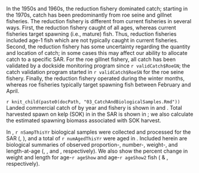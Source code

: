 In the 1950s and 1960s, the reduction fishery dominated \fishName{} catch;
starting in the 1970s, catch has been predominantly from roe seine and gillnet fisheries.
The reduction fishery is different from current fisheries in several ways.
First, the reduction fishery caught \fishName{} of all ages, whereas current fisheries target spawning (i.e., mature) fish.
Thus, reduction fisheries included age-1 fish which are not typically caught in current fisheries.
Second, the reduction fishery has some uncertainty regarding the quantity and location of catch; in some cases this may affect our ability to allocate catch to a specific SAR.
For the roe gillnet fishery, all \fishName{} catch has been validated by a dockside monitoring program since `r validCatch$RoeGN`;
the catch validation program started in `r validCatch$RoeSN` for the roe seine fishery.
Finally, the reduction fishery operated during the winter months, whereas roe fisheries typically target spawning fish between February and April.

`r knit_child(paste0(docPath, "03_CatchAndBiologicalSamples.Rmd"))`
Landed commercial catch of \fishName{} by year and fishery is shown in \autoref{tabCatchCommUseYr} and \autoref{figCatchGear}.
\iftoggle{catchStatArea}{In addition to annual catch variability, catch varies among Statistical Areas (\autoref{figCatchStatArea}).}{\unskip}
Total harvested spawn on kelp (SOK) in \thisYr{} in the \regionName{} \regionType{} SAR is shown in \autoref{tabHarvestSOK}; we also calculate the estimated spawning biomass associated with SOK harvest.
\spawnIndexTechReport{}
<!-- Note that we do not account for SOK harvest removals in stock assessments. -->
<!-- Currently, catch input to the stock assessment model does not include mortality from the commercial SOK fishery, nor any recreational or FSC fisheries. -->

In \thisYr{}, `r nSampThisYr` \fishName{} biological samples were collected and processed for the \regionName{} \regionType{} SAR (\autoref{tabBioNum}, \autoref{tabBioTypeNum}), and a total of `r numAgedThisYr` \fishName{} were aged in \thisYr{}. 
\iftoggle{numPropWtAge}{Differences between biological data collected from two sampling protocols regarding the number-, proportion-, weight-, and length-at-age for \fishName{} in \thisYr{} in the \regionName{} \regionType{} SAR are shown in \autoref{tabDeltaNumAgeYr}, \autoref{tabDeltaPropAgeYr}, \autoref{tabDeltaWtAgeYr}, and \autoref{tabDeltaLenAgeYr}, respectively.
The nearshore sampling program is a multi-year pilot study (using cast nets), therefore only biological data from the seine samples were used for the purposes of stock assessment.
Summaries of data collected by the nearshore samping program are shown in \autoref{tabNearNum}, \autoref{tabNearProp}, \autoref{tabNearWt}, and \autoref{tabNearLen}.
In addition, \autoref{figLengthAgeSample} and \autoref{figLengthAgeSampleSA} show differences in length-at-age between the two sampling protocols, and differences by Statistical Area, respectively.}{\unskip}
\iftoggle{biosamples}{The locations in which the biological samples were collected are presented in \autoref{figBioLocations}.}{\unskip}
\iftoggle{weightCatch}{Biological samples collected using seine gear shows that there is considerable variability in fish weight by year and sample type (\autoref{figWeightCatch}).}{\unskip}
Included herein are biological summaries of observed proportion-, number-, weight-, and length-at-age (\autoref{figProportionAged}, \autoref{tabPropAgedYearTab}, and \autoref{figWtLenAge}, respectively).
We also show the percent change in weight and length for age-`r ageShow` and age-`r ageShow2` fish (\autoref{figWtLenAgeChange} \& \autoref{figWtLenAgeChange2}, respectively).
\iftoggle{weightGroup}{Some Statistical Areas tend to have larger fish at a given age (\autoref{figWeightAgeGroup}, \autoref{tabWeightAgeGroupN}).}{\unskip}
\seineSamples{}
\repSamples{}
